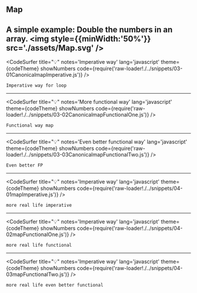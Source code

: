 


## Map
A simple example: Double the numbers in an array.
<img style={{minWidth:'50%'}} src='./assets/Map.svg' />
---
<CodeSurfer
title="💡"
notes='Imperative way'
lang='javascript'
theme={codeTheme}
showNumbers
code={require('raw-loader!./../snippets/03-01CanonicalmapImperative.js')}
/>

```notes
Imperative way for loop
```
---
<CodeSurfer
title="💡"
notes='More functional way'
lang='javascript'
theme={codeTheme}
showNumbers
code={require('raw-loader!./../snippets/03-02CanonicalmapFunctionalOne.js')}
/>

```notes
Functional way map
```
---
<CodeSurfer
title="💡"
notes='Even better functional way'
lang='javascript'
theme={codeTheme}
showNumbers
code={require('raw-loader!./../snippets/03-03CanonicalmapFunctionalTwo.js')}
/>

```notes
Even better FP
```
---
<CodeSurfer
title="💡"
notes='Imperative way'
lang='javascript'
theme={codeTheme}
showNumbers
code={require('raw-loader!./../snippets/04-01mapImperative.js')}
/>

```notes
more real life imperative
```
---
<CodeSurfer
title="💡"
notes='Imperative way'
lang='javascript'
theme={codeTheme}
showNumbers
code={require('raw-loader!./../snippets/04-02mapFunctionalOne.js')}
/>

```notes
more real life functional
```
---
<CodeSurfer
title="💡"
notes='Imperative way'
lang='javascript'
theme={codeTheme}
showNumbers
code={require('raw-loader!./../snippets/04-03mapFunctionalTwo.js')}
/>

```notes
more real life even better functional
```
